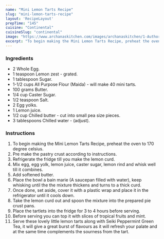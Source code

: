 ---
name: "Mini Lemon Tarts Recipe"
slug: "mini-lemon-tarts-recipe"
layout: 'RecipeLayout'
prepTime: "145"
cuisine: "Continental"
cuisineSlug: "continental"
image: "https://www.archanaskitchen.com/images/archanaskitchen/1-Author/sibyl_sunitha/Mini_Lemon_Tarts_Recipe.jpg"
excerpt: "To begin making the Mini Lemon Tarts Recipe, preheat the oven to 170 degree celsius"
---

### Ingredients

- 2 Whole Egg.
- 1 teaspoon Lemon zest - grated.
- 1 tablespoon Sugar.
- 1-1/2 cups All Purpose Flour (Maida) - will make 40 mini tarts.
- 100 grams Butter.
- 1/4 cup Caster Sugar.
- 1/2 teaspoon Salt.
- 2 Egg yolks.
- 1 Lemon juice.
- 1/2 cup Chilled butter - cut into small pea size pieces.
- 3 tablespoons Chilled water - (adjust).

### Instructions

1. To begin making the Mini Lemon Tarts Recipe, preheat the oven to 170 degree celsius.
1. Pre make the pastry crust according to instructions.
1. Refrigerate the fridge till you make the lemon curd.
1. Mix egg, egg yolk, lemon juice, caster sugar, lemon rind and whisk well till it combines.
1. Add softened butter.
1. Place the bowl a bain marie (A saucepan filled with water), keep whisking until the the mixture thickens and turns to a thick curd.
1. Once done, set aside, cover it with a plastic wrap and place it in the refrigerator until it cools down.
1. Take the lemon curd out and spoon the mixture into the prepared pie crust pans.
1. Place the tartlets into the fridge for 3 to 4 hours before serving.
1. Before serving you can top it with slices of tropical fruits and mint.
1. Serve these lovely little lemon tarts along with Seiki Peppermint Green Tea, it will give a great burst of flavours as it will refresh your palate and at the same time complements the sourness from the tart.

